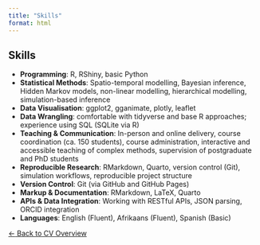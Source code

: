 ```yaml
---
title: "Skills"
format: html
---
```


## Skills

- **Programming**: R, RShiny, basic Python  
- **Statistical Methods**: Spatio-temporal modelling, Bayesian inference, Hidden Markov models, non-linear modelling, hierarchical modelling, simulation-based inference  
- **Data Visualisation**: ggplot2, gganimate, plotly, leaflet  
- **Data Wrangling**: comfortable with tidyverse and base R approaches; experience using SQL (SQLite via R)  
- **Teaching & Communication**: In-person and online delivery, course coordination (ca. 150 students), course administration, interactive and accessible teaching of complex methods, supervision of postgraduate and PhD students   
- **Reproducible Research**: RMarkdown, Quarto, version control (Git), simulation workflows, reproducible project structure  
- **Version Control**: Git (via GitHub and GitHub Pages)  
- **Markup & Documentation**: RMarkdown, LaTeX, Quarto  
- **APIs & Data Integration**: Working with RESTful APIs, JSON parsing, ORCID integration  
- **Languages**: English (Fluent), Afrikaans (Fluent), Spanish (Basic)

[$\leftarrow$ Back to CV Overview](cv.qmd)
